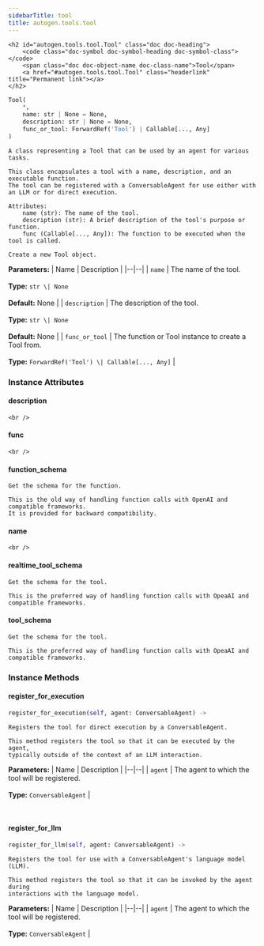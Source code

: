 ```yaml
---
sidebarTitle: tool
title: autogen.tools.tool
---
```


    <h2 id="autogen.tools.tool.Tool" class="doc doc-heading">
        <code class="doc-symbol doc-symbol-heading doc-symbol-class"></code>
        <span class="doc doc-object-name doc-class-name">Tool</span>
        <a href="#autogen.tools.tool.Tool" class="headerlink" title="Permanent link"></a>
    </h2>

```python
Tool(
    *,
    name: str | None = None,
    description: str | None = None,
    func_or_tool: ForwardRef('Tool') | Callable[..., Any]
)
```

    A class representing a Tool that can be used by an agent for various tasks.
    
    This class encapsulates a tool with a name, description, and an executable function.
    The tool can be registered with a ConversableAgent for use either with an LLM or for direct execution.
    
    Attributes:
        name (str): The name of the tool.
        description (str): A brief description of the tool's purpose or function.
        func (Callable[..., Any]): The function to be executed when the tool is called.
    
    Create a new Tool object.

<b>Parameters:</b>
| Name | Description |
|--|--|
| `name` | The name of the tool.<br/><br/>**Type:** `str \| None`<br/><br/>**Default:** None |
| `description` | The description of the tool.<br/><br/>**Type:** `str \| None`<br/><br/>**Default:** None |
| `func_or_tool` | The function or Tool instance to create a Tool from.<br/><br/>**Type:** `ForwardRef('Tool') \| Callable[..., Any]` |

### Instance Attributes

<code class="doc-symbol doc-symbol-heading doc-symbol-attribute"></code>
#### description
<a href="#autogen.tools.tool.Tool.description" class="headerlink" title="Permanent link"></a>

    <br />

<code class="doc-symbol doc-symbol-heading doc-symbol-attribute"></code>
#### func
<a href="#autogen.tools.tool.Tool.func" class="headerlink" title="Permanent link"></a>

    <br />

<code class="doc-symbol doc-symbol-heading doc-symbol-attribute"></code>
#### function_schema
<a href="#autogen.tools.tool.Tool.function_schema" class="headerlink" title="Permanent link"></a>

    Get the schema for the function.
    
    This is the old way of handling function calls with OpenAI and compatible frameworks.
    It is provided for backward compatibility.

<code class="doc-symbol doc-symbol-heading doc-symbol-attribute"></code>
#### name
<a href="#autogen.tools.tool.Tool.name" class="headerlink" title="Permanent link"></a>

    <br />

<code class="doc-symbol doc-symbol-heading doc-symbol-attribute"></code>
#### realtime_tool_schema
<a href="#autogen.tools.tool.Tool.realtime_tool_schema" class="headerlink" title="Permanent link"></a>

    Get the schema for the tool.
    
    This is the preferred way of handling function calls with OpeaAI and compatible frameworks.

<code class="doc-symbol doc-symbol-heading doc-symbol-attribute"></code>
#### tool_schema
<a href="#autogen.tools.tool.Tool.tool_schema" class="headerlink" title="Permanent link"></a>

    Get the schema for the tool.
    
    This is the preferred way of handling function calls with OpeaAI and compatible frameworks.

### Instance Methods

<code class="doc-symbol doc-symbol-heading doc-symbol-method"></code>
#### register_for_execution
<a href="#autogen.tools.tool.Tool.register_for_execution" class="headerlink" title="Permanent link"></a>

```python
register_for_execution(self, agent: ConversableAgent) -> 
```

    Registers the tool for direct execution by a ConversableAgent.
    
    This method registers the tool so that it can be executed by the agent,
    typically outside of the context of an LLM interaction.

<b>Parameters:</b>
| Name | Description |
|--|--|
| `agent` | The agent to which the tool will be registered.<br/><br/>**Type:** `ConversableAgent` |

<br />

<code class="doc-symbol doc-symbol-heading doc-symbol-method"></code>
#### register_for_llm
<a href="#autogen.tools.tool.Tool.register_for_llm" class="headerlink" title="Permanent link"></a>

```python
register_for_llm(self, agent: ConversableAgent) -> 
```

    Registers the tool for use with a ConversableAgent's language model (LLM).
    
    This method registers the tool so that it can be invoked by the agent during
    interactions with the language model.

<b>Parameters:</b>
| Name | Description |
|--|--|
| `agent` | The agent to which the tool will be registered.<br/><br/>**Type:** `ConversableAgent` |

<br />